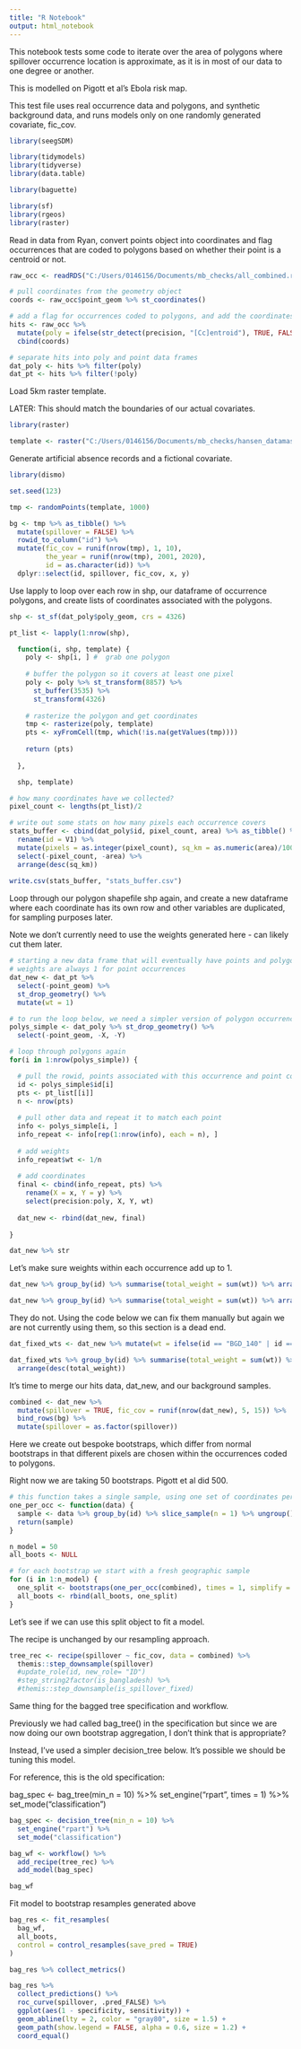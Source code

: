 ```yaml
---
title: "R Notebook"
output: html_notebook
---
```


This notebook tests some code to iterate over the area of polygons where spillover occurrence location is approximate, as it is in most of our data to one degree or another.

This is modelled on Pigott et al's Ebola risk map.

This test file uses real occurrence data and polygons, and synthetic background data, and runs models only on one randomly generated covariate, fic_cov. 

```r

library(seegSDM)

library(tidymodels)
library(tidyverse)
library(data.table)

library(baguette)

library(sf)
library(rgeos)
library(raster)

```

Read in data from Ryan, convert points object into coordinates and flag occurrences that are coded to polygons based on whether their point is a centroid or not. 

```r

raw_occ <- readRDS("C:/Users/0146156/Documents/mb_checks/all_combined.rds")

# pull coordinates from the geometry object
coords <- raw_occ$point_geom %>% st_coordinates()

# add a flag for occurrences coded to polygons, and add the coordinates we have to the main data frame 
hits <- raw_occ %>% 
  mutate(poly = ifelse(str_detect(precision, "[Cc]entroid"), TRUE, FALSE)) %>%
  cbind(coords)

# separate hits into poly and point data frames 
dat_poly <- hits %>% filter(poly)
dat_pt <- hits %>% filter(!poly)

```
Load 5km raster template.

LATER: This should match the boundaries of our actual covariates. 

```r

library(raster)

template <- raster("C:/Users/0146156/Documents/mb_checks/hansen_datamask.tif")

```

Generate artificial absence records and a fictional covariate.

```r
library(dismo)

set.seed(123)

tmp <- randomPoints(template, 1000)

bg <- tmp %>% as_tibble() %>% 
  mutate(spillover = FALSE) %>%
  rowid_to_column("id") %>%
  mutate(fic_cov = runif(nrow(tmp), 1, 10),
         the_year = runif(nrow(tmp), 2001, 2020),
         id = as.character(id)) %>%
  dplyr::select(id, spillover, fic_cov, x, y)

```

Use lapply to loop over each row in shp, our dataframe of occurrence polygons, and create lists of coordinates associated with the polygons.

```r

shp <- st_sf(dat_poly$poly_geom, crs = 4326)

pt_list <- lapply(1:nrow(shp),

  function(i, shp, template) {
    poly <- shp[i, ] #  grab one polygon
    
    # buffer the polygon so it covers at least one pixel 
    poly <- poly %>% st_transform(8857) %>% 
      st_buffer(3535) %>% 
      st_transform(4326)
    
    # rasterize the polygon and get coordinates
    tmp <- rasterize(poly, template)
    pts <- xyFromCell(tmp, which(!is.na(getValues(tmp))))
    
    return (pts)
    
  },

  shp, template)

# how many coordinates have we collected? 
pixel_count <- lengths(pt_list)/2

# write out some stats on how many pixels each occurrence covers
stats_buffer <- cbind(dat_poly$id, pixel_count, area) %>% as_tibble() %>%
  rename(id = V1) %>%
  mutate(pixels = as.integer(pixel_count), sq_km = as.numeric(area)/1000) %>%
  select(-pixel_count, -area) %>%
  arrange(desc(sq_km))
  
write.csv(stats_buffer, "stats_buffer.csv")

```

Loop through our polygon shapefile shp again, and create a new dataframe where each coordinate has its own row and other variables are duplicated, for sampling purposes later.

Note we don't currently need to use the weights generated here - can likely cut them later. 

```r

# starting a new data frame that will eventually have points and polygons 
# weights are always 1 for point occurrences 
dat_new <- dat_pt %>% 
  select(-point_geom) %>%
  st_drop_geometry() %>% 
  mutate(wt = 1)

# to run the loop below, we need a simpler version of polygon occurrences
polys_simple <- dat_poly %>% st_drop_geometry() %>% 
  select(-point_geom, -X, -Y)

# loop through polygons again
for(i in 1:nrow(polys_simple)) {

  # pull the rowid, points associated with this occurrence and point count 
  id <- polys_simple$id[i]
  pts <- pt_list[[i]]
  n <- nrow(pts)
  
  # pull other data and repeat it to match each point 
  info <- polys_simple[i, ]
  info_repeat <- info[rep(1:nrow(info), each = n), ]
  
  # add weights
  info_repeat$wt <- 1/n
  
  # add coordinates
  final <- cbind(info_repeat, pts) %>%
    rename(X = x, Y = y) %>%
    select(precision:poly, X, Y, wt)
  
  dat_new <- rbind(dat_new, final)
  
}

dat_new %>% str

```
Let's make sure weights within each occurrence add up to 1. 

```r

dat_new %>% group_by(id) %>% summarise(total_weight = sum(wt)) %>% arrange(total_weight)

dat_new %>% group_by(id) %>% summarise(total_weight = sum(wt)) %>% arrange(desc(total_weight))

```

They do not. Using the code below we can fix them manually but again we are not currently using them, so this section is a dead end. 

```r

dat_fixed_wts <- dat_new %>% mutate(wt = ifelse(id == "BGD_140" | id == "BGD_19", wt/2, wt))

dat_fixed_wts %>% group_by(id) %>% summarise(total_weight = sum(wt)) %>%
  arrange(desc(total_weight))

```

It's time to merge our hits data, dat_new, and our background samples.

```r

combined <- dat_new %>% 
  mutate(spillover = TRUE, fic_cov = runif(nrow(dat_new), 5, 15)) %>% 
  bind_rows(bg) %>%
  mutate(spillover = as.factor(spillover))

```

Here we create out bespoke bootstraps, which differ from normal bootstraps in that different pixels are chosen within the occurrences coded to polygons. 

Right now we are taking 50 bootstraps. Pigott et al did 500.

```r

# this function takes a single sample, using one set of coordinates per occurrence ID
one_per_occ <- function(data) {
  sample <- data %>% group_by(id) %>% slice_sample(n = 1) %>% ungroup()
  return(sample)
}

n_model = 50
all_boots <- NULL

# for each bootstrap we start with a fresh geographic sample
for (i in 1:n_model) {
  one_split <- bootstraps(one_per_occ(combined), times = 1, simplify = TRUE)
  all_boots <- rbind(all_boots, one_split)
}

```
Let's see if we can use this split object to fit a model.

The recipe is unchanged by our resampling approach.

```r

tree_rec <- recipe(spillover ~ fic_cov, data = combined) %>%
  themis::step_downsample(spillover)
  #update_role(id, new_role= "ID") 
  #step_string2factor(is_bangladesh) %>%
  #themis::step_downsample(is_spillover_fixed)

```

Same thing for the bagged tree specification and workflow.

Previously we had called bag_tree() in the specification but since we are now doing our own bootstrap aggregation, I don't think that is appropriate? 

Instead, I've used a simpler decision_tree below. It's possible we should be tuning this model. 

For reference, this is the old specification:

bag_spec <- bag_tree(min_n = 10) %>%
  set_engine("rpart", times = 1) %>%
  set_mode("classification")

```r

bag_spec <- decision_tree(min_n = 10) %>%
  set_engine("rpart") %>%
  set_mode("classification")

bag_wf <- workflow() %>%
  add_recipe(tree_rec) %>%
  add_model(bag_spec)

bag_wf

```
Fit model to bootstrap resamples generated above

```r

bag_res <- fit_resamples(
  bag_wf,
  all_boots,
  control = control_resamples(save_pred = TRUE)
)

bag_res %>% collect_metrics()

bag_res %>%
  collect_predictions() %>%
  roc_curve(spillover, .pred_FALSE) %>%
  ggplot(aes(1 - specificity, sensitivity)) +
  geom_abline(lty = 2, color = "gray80", size = 1.5) +
  geom_path(show.legend = FALSE, alpha = 0.6, size = 1.2) +
  coord_equal()

```

